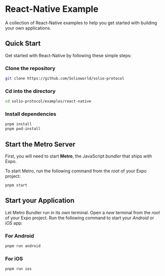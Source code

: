 
# React-Native Example

A collection of React-Native examples to help you get started with building your own applications.

## Quick Start

Get started with React-Native by following these simple steps:

<Steps>

### Clone the repository

```sh copy
git clone https://github.com/Solioworld/solio-protocol
```

### Cd into the directory

```sh copy
cd solio-protocol/examples/react-native
```

### Install dependencies

```sh copy
pnpm install
pnpm pod-install
```

## Start the Metro Server

First, you will need to start **Metro**, the JavaScript _bundler_ that ships _with_ Expo.

To start Metro, run the following command from the _root_ of your Expo project:

```bash
pnpm start
```

## Start your Application

Let Metro Bundler run in its _own_ terminal. Open a _new_ terminal from the _root_ of your Expo project. Run the following command to start your _Android_ or _iOS_ app:

### For Android

```bash
pnpm run android
```

### For iOS

```bash
pnpm run ios
```

</Steps>
